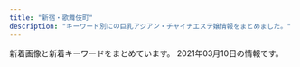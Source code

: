 ```yaml
---
title: "新宿・歌舞伎町"
description: "キーワード別にの巨乳アジアン・チャイナエステ嬢情報をまとめました。"
---
```


新着画像と新着キーワードをまとめています。
2021年03月10日の情報です。

<DmmAffiliateIns />
<KeywordTable
  shops={
    [
    {
        "name": "KOYUKI",
        "keywords": {
            "C": 8
        },
        "url": "http://hi-msg.com/koyuki/",
        "img_links": [
            "http://hi-msg.com/koyuki/img/kanban4.jpg",
            "http://hi-msg.com/koyuki/img/p-8.jpg",
            "http://hi-msg.com/koyuki/img/p-4-1.jpg",
            "http://hi-msg.com/koyuki/img/newstback.png",
            "http://hi-msg.com/koyuki/img/english-t5.png",
            "http://hi-msg.com/koyuki/img/card.png",
            "http://hi-msg.com/koyuki/img/p-2-1.jpg",
            "http://hi-msg.com/koyuki/img/p-4.jpg",
            "http://hi-msg.com/koyuki/img/botton.png",
            "http://hi-msg.com/koyuki/img/p-11.jpg",
            "http://hi-msg.com/koyuki/img/t-2.png",
            "http://hi-msg.com/koyuki/img/kanban4s.jpg",
            "http://hi-msg.com/koyuki/img/p-8-1.jpg",
            "http://hi-msg.com/koyuki/img/re.png",
            "http://hi-msg.com/koyuki/img/p-5.jpg",
            "http://hi-msg.com/koyuki/img/p-2.jpg",
            "http://hi-msg.com/koyuki/img/english-t2.png",
            "http://hi-msg.com/koyuki/img/p-6-1.jpg",
            "http://hi-msg.com/koyuki/img/p-7.jpg",
            "http://hi-msg.com/koyuki/img/english-t4.png",
            "http://hi-msg.com/koyuki/img/card-english.png",
            "http://hi-msg.com/koyuki/img/p-9.jpg",
            "http://hi-msg.com/koyuki/img/tel.png",
            "http://hi-msg.com/koyuki/img/p-3.jpg",
            "http://hi-msg.com/koyuki/img/p-1.jpg",
            "http://hi-msg.com/koyuki/img/p-10.jpg",
            "http://hi-msg.com/koyuki/img/t-3.png",
            "http://hi-msg.com/koyuki/img/english-t6.png",
            "http://hi-msg.com/koyuki/img/t-1.png",
            "http://hi-msg.com/koyuki/img/p-3-1.jpg",
            "http://hi-msg.com/koyuki/img/english-t3.png",
            "http://hi-msg.com/koyuki/img/p-7-1.jpg",
            "http://hi-msg.com/koyuki/img/tit.png",
            "http://hi-msg.com/koyuki/img/english-t1.png",
            "http://hi-msg.com/koyuki/img/p-6.jpg",
            "http://hi-msg.com/koyuki/img/head.png",
            "http://hi-msg.com/koyuki/img/p-0.jpg"
        ],
        "station": "JR\u65b0\u5bbf\u99c5\u6771\u53e3"
    },
    {
        "name": "\u5915\u9727 \u3086\u3046\u304e\u308a",
        "img_links": [
            "https://shinjuku-mensesthe.com/staff/seira-l1.jpg",
            "https://shinjuku-mensesthe.com/staff/shiori-s1.jpg",
            "https://shinjuku-mensesthe.com/massage/2020/07/31/covit19.jpg",
            "https://shinjuku-mensesthe.com/images/main-sp.jpg",
            "https://shinjuku-mensesthe.com/staff/yume-l1.jpg",
            "https://shinjuku-mensesthe.com/button/home.png",
            "https://shinjuku-mensesthe.com/2020/01/23/sakura-s1.jpg",
            "https://shinjuku-mensesthe.com/button/blog.png",
            "https://shinjuku-mensesthe.com/massage/2020/08/16/riri-s1.jpg",
            "https://shinjuku-mensesthe.com/images/flower.png",
            "https://shinjuku-mensesthe.com/images/top3.jpg",
            "https://shinjuku-mensesthe.com/button/staff.png",
            "https://shinjuku-mensesthe.com/images/qrcode.png",
            "https://shinjuku-mensesthe.com/images/header3.png",
            "https://shinjuku-mensesthe.com/images/footer-l.png",
            "https://shinjuku-mensesthe.com/room/room-l3.jpg",
            "https://shinjuku-mensesthe.com/menu/info.png",
            "https://shinjuku-mensesthe.com/2020/01/23/miki-s1.jpg",
            "https://shinjuku-mensesthe.com/menu/staff.png",
            "https://shinjuku-mensesthe.com/room/room-l4.jpg",
            "https://shinjuku-mensesthe.com/staff/kana-l1.jpg",
            "https://shinjuku-mensesthe.com/images/footer-r.png",
            "https://shinjuku-mensesthe.com/icon/facebook.png",
            "https://shinjuku-mensesthe.com/staff/yume-s1.jpg",
            "https://shinjuku-mensesthe.com/massage/2020/07/31/ai-s2.jpg",
            "https://shinjuku-mensesthe.com/icon/yelp.png",
            "https://shinjuku-mensesthe.com/staff/seira-s1.jpg",
            "https://shinjuku-mensesthe.com/massage/2020/10/21/risa-s1.jpg",
            "https://shinjuku-mensesthe.com/icon/twitter.png",
            "https://shinjuku-mensesthe.com/staff/yumi-l1.jpg",
            "https://shinjuku-mensesthe.com/2019/12/15/sayuri-s2.jpg",
            "https://shinjuku-mensesthe.com/images/top2.jpg",
            "https://shinjuku-mensesthe.com/staff/yumi-s1.jpg",
            "https://shinjuku-mensesthe.com/staff/arisa-l1.jpg",
            "https://shinjuku-mensesthe.com/images/camp.png",
            "https://shinjuku-mensesthe.com/room/room-l1.jpg",
            "https://shinjuku-mensesthe.com/staff/kana-s1.jpg",
            "https://shinjuku-mensesthe.com/massage/2020/09/14/hana-s1.jpg",
            "https://shinjuku-mensesthe.com/images/clear.png",
            "https://shinjuku-mensesthe.com/menu/blog.png",
            "https://shinjuku-mensesthe.com/staff/arisa-s1.jpg",
            "https://shinjuku-mensesthe.com/massage/2020/10/05/yuki-s1.jpg",
            "https://shinjuku-mensesthe.com/room/room-l2.jpg",
            "https://shinjuku-mensesthe.com/images/main-top.jpg",
            "https://scdn.line-apps.com/n/line_add_friends/btn/ja.png",
            "https://shinjuku-mensesthe.com/link/mens-esthe.png",
            "https://shinjuku-mensesthe.com/icon/line.png",
            "https://shinjuku-mensesthe.com/images/main-small.jpg",
            "https://shinjuku-mensesthe.com/massage/2021/02/02/%E5%90%8D%E7%A7%B0%E6%9C%AA%E8%A8%AD%E5%AE%9A-2.jpg",
            "https://shinjuku-mensesthe.com/images/top1.jpg",
            "https://shinjuku-mensesthe.com/menu/home.png"
        ],
        "url": "https://shinjuku-mensesthe.com/",
        "station": "JR\u65b0\u5bbf\u99c5\u6771\u53e3",
        "keywords": {
            "F": 1
        }
    },
    {
        "station": "JR\u65b0\u5bbf\u99c5\u6771\u53e3",
        "url": "http://crystal-est.net/",
        "keywords": {
            "C": 1
        },
        "name": "\u30af\u30ea\u30b9\u30bf\u30eb",
        "img_links": [
            "http://crystal-est.net/uploads/crystal/2020/12/img_6830.jpg",
            "http://crystal-est.net/uploads/crystal/2018/07/wechatimg30.jpeg",
            "http://crystal-est.net/uploads/crystal/2017/03/r1.jpg",
            "http://crystal-est.net/uploads/crystal/2017/03/subvisual_magazine1.png",
            "http://crystal-est.net/uploads/crystal/2017/03/ruby6.png",
            "http://crystal-est.net/uploads/crystal/2017/03/bnr_side_052.png",
            "http://crystal-est.net/uploads/crystal/images/icon_flower.png",
            "http://crystal-est.net/uploads/crystal/2017/02/wifi.jpg",
            "http://crystal-est.net/uploads/crystal/images/no-photo.jpg",
            "http://crystal-est.net/uploads/crystal/2017/03/bnr_side_032.png",
            "http://crystal-est.net/uploads/crystal/images/xing.png",
            "http://crystal-est.net/uploads/crystal/2017/03/subvisual_qa.png",
            "http://crystal-est.net/uploads/crystal/2018/05/webwxgetmsgimg.jpeg",
            "http://crystal-est.net/uploads/crystal/2018/08/wechatimg51.jpeg",
            "http://crystal-est.net/uploads/crystal/2017/03/btn_top_03.png",
            "http://crystal-est.net/uploads/crystal/2017/03/btn_top_02.png",
            "http://ruby-es.com/uploads/rubyes/2017/02/img_info_01.png",
            "http://crystal-est.net/uploads/crystal/2017/03/bnr_side_042.png",
            "http://crystal-est.net/uploads/crystal/2017/03/r4.jpg",
            "http://ruby-es.com/uploads/rubyes/2017/02/img_info_03.png",
            "http://crystal-est.net/uploads/crystal/2017/02/ameba.jpg",
            "http://crystal-est.net/uploads/crystal/2017/03/treatment2.png",
            "http://crystal-est.net/uploads/crystal/2017/03/icon_flower.png",
            "http://crystal-est.net/uploads/crystal/images/subvisual_staff.png",
            "http://crystal-est.net/uploads/crystal/2017/03/btn_top_01.png",
            "http://crystal-est.net/uploads/crystal/2017/03/r3.jpg",
            "http://crystal-est.net/uploads/crystal/2018/07/wechatimg125.jpeg",
            "http://crystal-est.net/uploads/crystal/2017/04/leftmovie.png",
            "http://crystal-est.net/uploads/crystal/2017/07/yuyu2.jpeg",
            "http://crystal-est.net/uploads/crystal/2017/04/line2.png",
            "http://ruby-es.com/uploads/rubyes/2017/02/img_info_04.png",
            "http://ruby-es.com/uploads/rubyes/2017/02/img_info_02.png",
            "http://ruby-es.com/uploads/rubyes/2017/02/img_info_06.png",
            "http://crystal-est.net/uploads/crystal/2017/03/subvisual_contact.png",
            "http://crystal-est.net/uploads/crystal/2017/03/subvisual_reserve.png",
            "http://ruby-es.com/uploads/rubyes/2017/02/img_info_05.png",
            "http://crystal-est.net/uploads/crystal/2017/03/subvisual_info.png",
            "http://crystal-est.net/uploads/crystal/2018/07/wechatimg31.jpeg",
            "http://crystal-est.net/uploads/crystal/2018/07/wechatimg26.jpeg",
            "http://crystal-est.net/uploads/crystal/2020/11/tel.jpg",
            "http://crystal-est.net/uploads/crystal/2018/05/mayu1.jpeg",
            "http://crystal-est.net/uploads/crystal/2017/04/web.png",
            "http://crystal-est.net/uploads/crystal/2017/03/subvisual_enquete1.png",
            "http://crystal-est.net/uploads/crystal/images/p01.png",
            "http://crystal-est.net/uploads/crystal/2017/03/r2.jpg",
            "http://crystal-est.net/uploads/crystal/2017/03/subvisual_link.png",
            "http://crystal-est.net/uploads/crystal/2017/03/bnr_side_credit1.png",
            "http://crystal-est.net/uploads/crystal/2020/12/img_6902.jpg",
            "http://crystal-est.net/uploads/crystal/2018/08/wechatimg49.jpeg",
            "http://crystal-est.net/uploads/crystal/2017/04/bnr_side_01.png",
            "http://crystal-est.net/uploads/crystal/2018/07/wechatimg94.jpeg"
        ]
    },
    {
        "station": "\u897f\u6b66\u65b0\u5bbf\u99c5\u5317\u53e3",
        "url": "http://fairy.este88.com/",
        "name": "fairy\u30d5\u30a7\u30a2\u30ea\u30fc",
        "keywords": {},
        "img_links": [
            "http://fairy.este88.com/gals/nnana1.jpg",
            "http://fairy.este88.com/gals/risa1.jpg",
            "http://fairy.este88.com/images/ph1.jpg",
            "http://fairy.este88.com/images/momo1.jpg",
            "http://fairy.este88.com/images/r02.jpg",
            "http://fairy.este88.com/images/r04.jpg",
            "http://fairy.este88.com/gals/koko1.jpg",
            "http://fairy.este88.com/img/kaori1.jpg",
            "http://fairy.este88.com/images/mika1.jpg",
            "http://fairy.este88.com/img/mika1.jpg",
            "http://fairy.este88.com/img/momo1.jpg",
            "http://fairy.este88.com/images/kixyoko1.jpg",
            "http://fairy.este88.com/gals/sayuri1.jpg",
            "http://fairy.este88.com/img/kixyoko1.jpg",
            "http://fairy.este88.com/images/kaori1.jpg",
            "http://fairy.este88.com/images/koyuki1.jpg",
            "http://fairy.este88.com/images/r01.jpg",
            "http://fairy.este88.com/img/koyuki1.jpg"
        ]
    },
    {
        "keywords": {
            "86": 433,
            "E": 197,
            "\u4e73": 60,
            "87": 59,
            "F": 79,
            "84": 59,
            "C": 433,
            "D": 138,
            "85": 531,
            "90": 59,
            "\u5de8\u4e73": 40
        },
        "url": "https://aurora.iest.info/",
        "station": "JR\u65b0\u5bbf\u99c5\u6771\u53e3\u30fb\u6b4c\u821e\u4f0e\u753a",
        "name": "\u30aa\u30fc\u30ed\u30e9",
        "img_links": [
            "https://aurora.iest.info/photos/sites/13/2021/03/2021030919445919-600x800.jpeg",
            "https://aurora.iest.info/photos/sites/13/2021/01/2021011317231918.jpeg",
            "https://aurora.iest.info/photos/sites/13/2020/09/2020090701592721-506x900.jpeg",
            "https://aurora.iest.info/photos/sites/13/2021/01/2021011713121341.jpeg",
            "https://aurora.iest.info/photos/sites/13/2021/03/2021030912533842.jpeg",
            "https://aurora.iest.info/images/room4.jpg",
            "https://aurora.iest.info/images/room1.jpg",
            "https://aurora.iest.info/images/side_mobile.jpg",
            "https://aurora.iest.info/photos/sites/13/2020/11/2020110420084826.jpeg",
            "https://aurora.iest.info/photos/sites/13/2021/02/2021022307194651.jpeg",
            "https://aurora.iest.info/images/room3.jpg",
            "https://aurora.iest.info/photos/sites/13/2021/01/202101031920028.jpeg",
            "https://aurora.iest.info/photos/sites/13/2021/03/2021030912095119-506x900.jpeg",
            "https://aurora.iest.info/photos/sites/13/2020/10/2020101018384481.jpeg",
            "https://aurora.iest.info/photos/sites/13/2021/02/2021022317062661.jpeg",
            "https://aurora.iest.info/images/head_tel.png",
            "https://aurora.iest.info/photos/sites/13/2020/12/2020122614062046.jpeg",
            "https://aurora.iest.info/photos/sites/13/2021/03/2021030919445919.jpeg",
            "https://aurora.iest.info/photos/sites/13/2021/02/2021020517033067.jpeg",
            "https://aurora.iest.info/photos/sites/13/2020/12/2020122614271778.jpeg",
            "https://aurora.iest.info/photos/sites/13/2020/10/2020100900362277.jpeg",
            "https://aurora.iest.info/photos/sites/13/2021/02/2021022019361522.jpeg",
            "https://aurora.iest.info/photos/sites/13/2021/03/2021030913020871-506x900.jpeg",
            "https://aurora.iest.info/images/info_sp.png",
            "https://aurora.iest.info/photos/sites/13/2020/12/2020122614542669.jpeg",
            "https://aurora.iest.info/photos/sites/13/2021/02/202102272340470.jpeg",
            "https://aurora.iest.info/photos/sites/13/2021/02/2021021022594740.jpeg",
            "https://aurora.iest.info/photos/sites/13/2021/01/2021011317502475.jpeg",
            "https://aurora.iest.info/photos/sites/13/2020/09/2020090701592721.jpeg",
            "https://aurora.iest.info/photos/sites/13/2020/11/2020111207401521.jpeg",
            "https://aurora.iest.info/photos/sites/13/2021/02/202102272340470-600x802.jpeg",
            "https://aurora.iest.info/images/room2.jpg"
        ]
    },
    {
        "station": "JR\u65b0\u5bbf\u99c5\u6771\u53e3",
        "url": "http://pure-resort.tyo.cm/",
        "name": "\u30d4\u30e5\u30a2\u30ea\u30be\u30fc\u30c8II",
        "keywords": {
            "F": 1,
            "96": 1,
            "86": 5,
            "94": 1,
            "D": 10,
            "C": 1,
            "98": 2,
            "89": 2,
            "85": 3,
            "E": 2,
            "90": 2,
            "84": 1,
            "92": 1,
            "88": 3
        },
        "img_links": [
            "http://pure-resort.tyo.cm/photos/sites/79/2019/03/2019032513361053.jpg",
            "http://pure-resort.tyo.cm/images/s_news.png",
            "http://pure-resort.tyo.cm/photos/sites/79/2019/05/2019052114301665.jpg",
            "http://pure-resort.tyo.cm/photos/sites/79/2019/04/201904111031010.jpg",
            "http://pure-resort.tyo.cm/photos/sites/79/2018/12/2018120620510142.jpg",
            "http://pure-resort.tyo.cm/photos/sites/79/2019/02/2019021613471797.jpg",
            "http://pure-resort.tyo.cm/images/s_Access.png",
            "http://pure-resort.tyo.cm/images/info_bj3.png",
            "http://pure-resort.tyo.cm/photos/sites/79/2018/12/2018120620515823.jpg",
            "http://pure-resort.tyo.cm/images/s_face.png",
            "http://pure-resort.tyo.cm/photos/sites/79/2019/01/2019011014121443.jpg",
            "http://pure-resort.tyo.cm/images/mobile.png",
            "http://pure-resort.tyo.cm/images/info_bj1.png",
            "http://pure-resort.tyo.cm/photos/sites/79/2020/02/2020020804143839.jpg",
            "http://pure-resort.tyo.cm/photos/sites/79/2019/06/2019060310424416.jpg",
            "http://pure-resort.tyo.cm/photos/sites/79/2019/03/201903251336102.jpg",
            "http://pure-resort.tyo.cm/images/s_Room.png",
            "http://pure-resort.tyo.cm/images/pure.png",
            "http://pure-resort.tyo.cm/images/top.png",
            "http://pure-resort.tyo.cm/photos/sites/79/2019/03/2019032513361044.jpg",
            "http://pure-resort.tyo.cm/images/movie.jpg",
            "http://pure-resort.tyo.cm/images/s_twitter.png",
            "http://pure-resort.tyo.cm/images/line1.png",
            "http://pure-resort.tyo.cm/photos/sites/79/2020/01/2020013001414859.jpg",
            "http://pure-resort.tyo.cm/photos/sites/79/2020/01/2020012408381891.jpg",
            "http://pure-resort.tyo.cm/images/s_pick.png",
            "http://pure-resort.tyo.cm/images/line.png",
            "http://pure-resort.tyo.cm/photos/sites/79/2019/10/2019100810264682.jpg",
            "http://pure-resort.tyo.cm/photos/sites/79/2018/12/2018120620533769.jpg",
            "http://pure-resort.tyo.cm/images/news_bj3.png",
            "http://pure-resort.tyo.cm/images/s_Staff.png",
            "http://pure-resort.tyo.cm/images/s_Recruit.png",
            "http://pure-resort.tyo.cm/images/news_bj1.png",
            "http://pure-resort.tyo.cm/photos/sites/79/2019/03/2019032513361063.jpg",
            "http://pure-resort.tyo.cm/photos/sites/79/2019/02/2019021613425634.png",
            "http://pure-resort.tyo.cm/images/s_movie.png",
            "http://pure-resort.tyo.cm/photos/sites/79/2018/12/2018120620512437.jpg",
            "http://pure-resort.tyo.cm/photos/sites/79/2019/11/2019110401242820.jpg",
            "http://pure-resort.tyo.cm/images/s_info.png",
            "http://pure-resort.tyo.cm/photos/sites/79/2019/06/2019061515583771.jpg",
            "http://pure-resort.tyo.cm/photos/sites/79/2019/08/2019082910403098.jpg"
        ]
    },
    {
        "img_links": [
            "http://yurali.oks.bz/images/s4.jpg",
            "http://yurali.oks.bz/images/room4.jpg",
            "http://yurali.oks.bz/photos/sites/48/2020/09/2020090809341490.jpg",
            "http://yurali.oks.bz/photos/sites/48/2020/06/2020063002493351.jpg",
            "http://yurali.oks.bz/images/s_new.png",
            "http://yurali.oks.bz/images/s1.jpg",
            "http://yurali.oks.bz/images/room1.jpg",
            "http://yurali.oks.bz/photos/sites/48/2020/09/2020090809340917.jpg",
            "http://yurali.oks.bz/photos/sites/48/2020/09/2020090809341126.jpg",
            "http://yurali.oks.bz/images/s2.jpg",
            "http://yurali.oks.bz/images/mobile.jpg",
            "http://yurali.oks.bz/images/right.jpg",
            "http://yurali.oks.bz/images/kanban.jpg",
            "http://yurali.oks.bz/images/acc1.jpg",
            "http://yurali.oks.bz/images/line.jpg",
            "http://yurali.oks.bz/images/s3.jpg",
            "http://yurali.oks.bz/images/room3.jpg",
            "http://yurali.oks.bz/images/acc2.jpg",
            "http://yurali.oks.bz/photos/sites/48/2020/09/202009080934129.jpg",
            "http://yurali.oks.bz/images/acc3.jpg",
            "http://yurali.oks.bz/images/top.jpg",
            "http://yurali.oks.bz/images/acc4.jpg",
            "http://yurali.oks.bz/photos/sites/48/2020/09/2020090809341067.jpg",
            "http://yurali.oks.bz/images/content.jpg",
            "http://yurali.oks.bz/images/room2.jpg"
        ],
        "keywords": {
            "D": 28,
            "E": 14,
            "87": 14,
            "86": 14,
            "85": 14
        },
        "url": "http://yurali.oks.bz/",
        "station": "JR\u65b0\u5bbf\u99c5\u897f\u53e3",
        "name": "\u6c17\u697d"
    },
    {
        "keywords": {},
        "station": "JR\u65b0\u5bbf\u99c5\u6771\u53e3\u30fb\u6b4c\u821e\u4f0e\u753a",
        "url": "https://www.hagoromo.tokyo/",
        "img_links": [
            "https://static.wixstatic.com/media/1f1430_f16ba939f42f47d688a43ba736f9d100~mv2.jpg",
            "https://static.wixstatic.com/media/1f1430_d824a82ebc40424facf31978d80b293b~mv2.png",
            "https://static.wixstatic.com/media/1f1430_8e7ae52f03b14e31be6ff7b1038f2896~mv2.jpg",
            "https://static.wixstatic.com/media/1f1430_27c850c6656448c68b705e2a69f8d3e0~mv2.png",
            "https://static.wixstatic.com/media/1f1430_184f66b9eb914c26b47be78d54152284~mv2.jpg",
            "https://static.wixstatic.com/media/1f1430_04f93cdec45f4c4e8d0fa69dc26b3e38~mv2.jpg",
            "https://static.wixstatic.com/media/1f1430_e5113a1a86b8410db0438745823a2d2c~mv2.png",
            "https://static.wixstatic.com/media/1f1430_7ff5719c25b243d18c7fb6db890677f9~mv2.jpg",
            "https://static.wixstatic.com/media/1f1430_c572ee153c0c46e096e6301fe82e2f11~mv2.jpg",
            "https://static.wixstatic.com/media/1f1430_c48456140f404f1eb9a47dfd01d1d032~mv2.jpg",
            "https://static.wixstatic.com/media/1f1430_890ca68d29e04e7a8c96e4198a653ed3~mv2.jpg",
            "https://static.wixstatic.com/media/1f1430_4ef445c14af547ffb085a4c73252e22c~mv2.jpg",
            "https://static.wixstatic.com/media/1f1430_2511e8409a39492bab1eeffd58a5eb1f~mv2.jpg",
            "https://static.wixstatic.com/media/1f1430_4b2c5243bdbe40858057386a16dce231~mv2.png",
            "https://static.wixstatic.com/media/1f1430_d0a7ae614e0b423886aa6d1beca9a87a~mv2.jpg",
            "https://static.wixstatic.com/media/1f1430_f4c9cbbcc36c44f1a8be8eb3138b0b46~mv2.jpg",
            "https://static.wixstatic.com/media/1f1430_704c1cfac22b4288a4aaa588c496ab40~mv2.jpg",
            "https://static.wixstatic.com/media/1f1430_d26df1a13af049c9a7afeac5e58c5323~mv2.jpg",
            "https://static.wixstatic.com/media/1f1430_b6622178bf9c45a68912520b4b2de175~mv2.png",
            "https://static.wixstatic.com/media/1f1430_5b6db55133674387b978465361d1f5af~mv2.jpg",
            "https://static.wixstatic.com/media/1f1430_0ea86bd4429f44fa96f0a1277a1c2d6e~mv2.jpg",
            "https://static.wixstatic.com/media/1f1430_c12fa837f18643e8a167f283f823ecd9~mv2.jpg",
            "https://static.wixstatic.com/media/1f1430_e11d2a49cf1a4130a10a3e09053a46fc~mv2.png"
        ],
        "name": "\u7fbd\u8863\uff5e\u306f\u3054\u308d\u3082\uff5e"
    },
    {
        "keywords": {
            "D": 20,
            "E": 10
        },
        "name": "\u30c6\u30bb\u30e9-Tethera-",
        "img_links": [
            "http://aroma-massage.red/images/kan.jpg",
            "http://aroma-massage.red/images/stal.jpg",
            "http://aroma-massage.red/images/acb.jpg",
            "http://aroma-massage.red/images/sta5.jpg",
            "http://aroma-massage.red/images/creditcard.jpg",
            "http://aroma-massage.red/images/cg6.jpg",
            "http://aroma-massage.red/images/cg3.jpg",
            "http://aroma-massage.red/images/sta1.jpg",
            "http://aroma-massage.red/images/card.jpg",
            "http://aroma-massage.red/images/option.jpg",
            "http://aroma-massage.red/images/sta2.jpg",
            "http://aroma-massage.red/images/cg5.jpg",
            "http://aroma-massage.red/images/int.jpg",
            "http://aroma-massage.red/images/toph.png",
            "http://aroma-massage.red/images/sta3.jpg",
            "http://aroma-massage.red/images/cg1.jpg",
            "http://aroma-massage.red/images/cg4.jpg",
            "http://aroma-massage.red/images/cg2.jpg",
            "http://aroma-massage.red/images/fbt.jpg",
            "http://aroma-massage.red/images/sta6.jpg",
            "http://aroma-massage.red/images/sta4.jpg",
            "http://aroma-massage.red/images/tm.png",
            "http://aroma-massage.red/images/nft.jpg",
            "http://aroma-massage.red/images/qr.jpg",
            "http://aroma-massage.red/images/fbb.jpg",
            "http://aroma-massage.red/images/sysl.jpg"
        ],
        "url": "http://aroma-massage.red/",
        "station": "JR\u65b0\u5bbf\u99c5\u6771\u53e3"
    },
    {
        "station": "\u65b0\u5bbf\u897f\u53e3\u99c5D5\u51fa\u53e3",
        "url": "http://in-esthe.com/relair/",
        "name": "RELAIR \uff5e\u30ea\u30ec\u30a2\uff5e",
        "keywords": {
            "C": 8
        },
        "img_links": [
            "http://in-esthe.com/relair/img/p-0.jpg",
            "http://in-esthe.com/relair/img/fla2.png",
            "http://in-esthe.com/relair/img/twitter.png",
            "http://in-esthe.com/relair/img/p-9.jpg",
            "http://in-esthe.com/relair/img/english-t3.png",
            "http://in-esthe.com/relair/img/botton.png",
            "http://in-esthe.com/relair/img/english-t2.png",
            "http://in-esthe.com/relair/img/fla1.png",
            "http://in-esthe.com/relair/img/tel.png",
            "http://in-esthe.com/relair/img/re.png",
            "http://in-esthe.com/relair/img/kanban4.jpg",
            "http://in-esthe.com/relair/img/s-1.jpg",
            "http://in-esthe.com/relair/img/p-3.jpg",
            "http://in-esthe.com/relair/img/english-t4.png",
            "http://in-esthe.com/relair/img/fla.png",
            "http://in-esthe.com/relair/img/card-english.png",
            "http://in-esthe.com/relair/img/english-t6.png",
            "http://in-esthe.com/relair/img/t-2.png",
            "http://in-esthe.com/relair/img/newstback.png",
            "http://in-esthe.com/relair/img/p-8.jpg",
            "http://in-esthe.com/relair/img/p-7.jpg",
            "http://in-esthe.com/relair/img/head.png",
            "http://in-esthe.com/relair/img/p-1-1.jpg",
            "http://in-esthe.com/relair/img/english-t1.png",
            "http://in-esthe.com/relair/img/t-1.png",
            "http://in-esthe.com/relair/img/p-1.jpg",
            "http://in-esthe.com/relair/img/p-2.jpg",
            "http://in-esthe.com/relair/img/t-3.png",
            "http://in-esthe.com/relair/img/english-t5.png",
            "http://in-esthe.com/relair/img/p-3-1.jpg"
        ]
    },
    {
        "keywords": {},
        "url": "http://fairy-girl.work/",
        "name": "Fairy Girl",
        "img_links": [
            "http://fairy-girl.work/images/news.jpg",
            "http://fairy-girl.work/img/rika1.jpg",
            "http://fairy-girl.work/staff/mari.jpg",
            "http://fairy-girl.work/staff/eri.jpg",
            "http://fairy-girl.work/staff/kiki.jpg",
            "http://fairy-girl.work/img/kiki1.jpg",
            "http://fairy-girl.work/images/int2.jpg",
            "http://fairy-girl.work/images/12.jpg",
            "http://fairy-girl.work/staff/rina.jpg",
            "http://fairy-girl.work/images/6.jpg",
            "http://fairy-girl.work/img/kana1.jpg",
            "http://fairy-girl.work/images/bana0404_4.png",
            "http://fairy-girl.work/staff/yuki.jpg",
            "http://fairy-girl.work/images/10.jpg",
            "http://fairy-girl.work/images/ac1.jpg",
            "http://fairy-girl.work/img/eri2.jpg",
            "http://fairy-girl.work/img/misa1.jpg",
            "http://fairy-girl.work/images/interior_t.jpg",
            "http://fairy-girl.work/images/int1.jpg",
            "http://fairy-girl.work/images/2.jpg",
            "http://fairy-girl.work/staff/yuyu.jpg",
            "http://fairy-girl.work/staff/rika.jpg",
            "http://fairy-girl.work/images/mobile.jpg",
            "http://fairy-girl.work/images/sys2.jpg",
            "http://fairy-girl.work/images/8.jpg",
            "http://fairy-girl.work/images/9.jpg",
            "http://fairy-girl.work/img/mari1.jpg",
            "http://fairy-girl.work/images/staff_t.jpg",
            "http://fairy-girl.work/images/ac2.jpg",
            "http://fairy-girl.work/images/1.jpg",
            "http://fairy-girl.work/images/5.jpg",
            "http://fairy-girl.work/images/tr.jpg",
            "http://fairy-girl.work/img/rina1.jpg",
            "http://fairy-girl.work/staff/kana.jpg",
            "http://fairy-girl.work/staff/rara.jpg",
            "http://fairy-girl.work/images/7.jpg",
            "http://fairy-girl.work/staff/hitomi.jpg",
            "http://fairy-girl.work/img/hitomi1.jpg",
            "http://fairy-girl.work/images/3.jpg",
            "http://fairy-girl.work/images/line.png",
            "http://fairy-girl.work/images/11.jpg",
            "http://fairy-girl.work/img/kiki2.jpg",
            "http://fairy-girl.work/img/yuki1.jpg",
            "http://fairy-girl.work/img/eri1.jpg",
            "http://fairy-girl.work/images/sys1.jpg",
            "http://fairy-girl.work/img/yuyu1.jpg",
            "http://fairy-girl.work/img/rara1.jpg",
            "http://fairy-girl.work/staff/misa.jpg"
        ],
        "station": "JR\u65b0\u5bbf\u99c5\u897f\u53e3"
    },
    {
        "img_links": [
            "http://clear-es.net/images/index_21.jpg",
            "http://clear-es.net/yamituki-n/uploads/images/rena01.jpg",
            "http://clear-es.net/images/index_06.jpg",
            "http://clear-es.net/images/index_18.jpg",
            "http://clear-es.net/uploads/10299154955d10c3b815a5638a35a934.jpg",
            "http://clear-es.net/uploads/09bdd5637edec4bfa3d47a7e9874640b.jpg",
            "http://clear-es.net/images/index_01.jpg",
            "http://clear-es.net/images/index_27.jpg",
            "http://clear-es.net/images/koko_1.jpg",
            "http://clear-es.net/images/index_10.jpg",
            "http://clear-es.net/images/index_26.jpg",
            "http://clear-es.net/uploads/cec0ed392fe00d8e3ff867c0625809e6.jpg",
            "http://clear-es.net/images/index_15.jpg",
            "http://clear-es.net/images/index_05.jpg",
            "http://clear-es.net/images/index_28.jpg",
            "http://clear-es.net/images/index_03.jpg",
            "http://clear-es.net/images/index_07.jpg",
            "http://clear-es.net/uploads/deba56537604611ac3b8da004b92d809.jpg",
            "http://clear-es.net/my_work/images/pic1.png",
            "http://clear-es.net/images/index_08.jpg",
            "http://clear-es.net/uploads/2aa97908694153fb149943f0b8445352.jpg",
            "http://clear-es.net/images/gallery_11.jpg",
            "http://clear-es.net/yamituki-n/uploads/images/rena02.jpg",
            "http://clear-es.net/uploads/e1133a4ba0f8c81f9d272f5793bda380.jpg",
            "http://clear-es.net/uploads/f426bd85a8f6a9eac87e55b2d44c4bd5.jpg",
            "http://clear-es.net/images/index_20.jpg",
            "http://clear-es.net/uploads/c1f6d0346f5cb109ac62c21a58c7deff.jpg",
            "http://clear-es.net/images/service_11.jpg",
            "http://clear-es.net/images/index_19.jpg",
            "http://clear-es.net/images/girls_13.jpg",
            "http://clear-es.net/images/index_12.jpg",
            "http://clear-es.net/images/girls_11.jpg",
            "http://clear-es.net/uploads/7553669390f1cc93427a4f6ad33b4668.jpg",
            "http://clear-es.net/uploads/97eb17743f96fd7f0551aab0bedd5e6f.jpg",
            "http://clear-es.net/images/girls_03.jpg",
            "http://clear-es.net/images/index_13.jpg",
            "http://clear-es.net/images/index_28_01.jpg",
            "http://clear-es.net/uploads/a62d7f24a5b9a4fd5aeef678eb24ef4b.jpg",
            "http://clear-es.net/images/index_23.jpg",
            "http://clear-es.net/yamituki-n/uploads/images/juri01s.jpg",
            "http://clear-es.net/images/index_17.jpg",
            "http://clear-es.net/yamituki-n/uploads/images/mmexport1576417470781.jpg",
            "http://clear-es.net/uploads/22c8968348a9acc2dfc9ab0aecb09c27.jpg",
            "http://clear-es.net/images/index_25.jpg",
            "http://clear-es.net/images/index_04.jpg",
            "http://clear-es.net/yamituki-n/uploads/images/mika03s.jpg",
            "http://clear-es.net/images/index_02.jpg",
            "http://clear-es.net/images/index_09.jpg",
            "http://clear-es.net/images/index_14.jpg",
            "http://clear-es.net/images/index_11.jpg",
            "http://clear-es.net/images/index_24.jpg",
            "http://clear-es.net/yamituki-n/uploads/images/yui01.jpg"
        ],
        "keywords": {
            "C": 1,
            "90": 2,
            "87": 2,
            "F": 1,
            "88": 4,
            "86": 2,
            "E": 1,
            "89": 1,
            "D": 8
        },
        "name": "CLEAR-\u30af\u30ea\u30a2-",
        "url": "http://clear-es.net/",
        "station": "\u897f\u6b66\u65b0\u5bbf\u99c5\u5317\u53e3"
    },
    {
        "url": "https://mens-esthe.xyz/",
        "keywords": {
            "88": 7,
            "85": 7,
            "86": 28,
            "D": 28
        },
        "name": "\u30b8\u30e5\u30ea\u30a2\u30f3",
        "img_links": [
            "https://mens-esthe.xyz/images/esthe1.jpg",
            "https://mens-esthe.xyz/staff/nami-top.jpg",
            "https://inage-mensesthe.com/icon/facebook.png",
            "https://inage-mensesthe.com/icon/line.png",
            "https://mens-esthe.xyz/staff/kana-l1.jpg",
            "https://mens-esthe.xyz/icon/line.png",
            "https://mens-esthe.xyz/footer/footer-line.png",
            "https://mens-esthe.xyz/staff/miki-top.jpg",
            "https://mens-esthe.xyz/staff/natsumi-top.jpg",
            "https://mens-esthe.xyz/icon/twitter.png",
            "https://mens-esthe.xyz/icon/yelp.png",
            "https://mens-esthe.xyz/staff/moe-l1.jpg",
            "https://mens-esthe.xyz/room/room-l4.jpg",
            "https://inage-mensesthe.com/link/relaku_salon.jpg",
            "https://mens-esthe.xyz/staff/moe-s1.jpg",
            "https://mens-esthe.xyz/images/header3.png",
            "https://mens-esthe.xyz/footer/footer-tel.png",
            "https://mens-esthe.xyz/images/main1.jpg",
            "https://mens-esthe.xyz/room/room-l7.jpg",
            "https://mens-esthe.xyz/staff/nami-l1.jpg",
            "https://mens-esthe.xyz/images/main-sp.jpg",
            "https://mens-esthe.xyz/staff/rina-top.jpg",
            "https://mens-esthe.xyz/staff/kana-top.jpg",
            "https://mens-esthe.xyz/staff/miki-s1.jpg",
            "https://mens-esthe.xyz/images/qrcode.png",
            "https://mens-esthe.xyz/staff/moe-top.jpg",
            "https://mens-esthe.xyz/room/room-l6.jpg",
            "https://mens-esthe.xyz/room/room-l8.jpg",
            "https://inage-mensesthe.com/icon/twitter.png",
            "https://mens-esthe.xyz/images/esthe4.jpg",
            "https://mens-esthe.xyz/staff/natsumi-l1.jpg",
            "https://mens-esthe.xyz/images/esthe3.jpg",
            "https://mens-esthe.xyz/staff/nami-s1.jpg",
            "https://mens-esthe.xyz/staff/miki-l1.jpg",
            "https://mens-esthe.xyz/room/room-l5.jpg",
            "https://mens-esthe.xyz/room/room-l3.jpg",
            "https://mens-esthe.xyz/staff/rina-s1.jpg",
            "https://mens-esthe.xyz/staff/kana-s1.jpg",
            "https://mens-esthe.xyz/footer/footer-staff.png",
            "https://mens-esthe.xyz/images/esthe2.jpg",
            "https://inage-mensesthe.com/icon/yelp.png",
            "https://mens-esthe.xyz/staff/natsumi-s1.jpg",
            "https://mens-esthe.xyz/staff/rina-l1.jpg",
            "https://mens-esthe.xyz/images/clear.png",
            "https://mens-esthe.xyz/room/room-l2.jpg",
            "https://mens-esthe.xyz/room/room-l1.jpg",
            "https://mens-esthe.xyz/icon/facebook.png"
        ],
        "station": "JR\u65b0\u5bbf\u99c5\u6771\u5357\u53e3"
    },
    {
        "url": "http://sakura-relax.net/",
        "keywords": {
            "85": 4,
            "E": 8,
            "C": 8,
            "86": 4,
            "87": 8
        },
        "station": "\u65b0\u5bbf\u4e09\u4e01\u76ee\u99c5E1\u51fa\u53e3",
        "img_links": [
            "http://sakura-relax.net/images/top-img02.png",
            "http://sakura-relax.net/images/kan.jpg",
            "http://sakura-relax.net/images/cg07.jpg",
            "http://sakura-relax.net/images/cg04.jpg",
            "http://sakura-relax.net/images/tel.png",
            "http://sakura-relax.net/images/qrc.png",
            "http://sakura-relax.net/images/cg06.jpg",
            "http://sakura-relax.net/images/top-img01.png",
            "http://sakura-relax.net/images/cg03.jpg",
            "http://sakura-relax.net/link/menlog.jpg"
        ],
        "name": "\u697d\u697d-\u30e9\u30af\u30e9\u30af-"
    },
    {
        "station": "\u897f\u6b66\u65b0\u5bbf\u99c5\u5317\u53e3",
        "url": "http://www.yu-yu.work/",
        "img_links": [
            "http://www.yu-yu.work/staff/misaki.jpg",
            "http://www.yu-yu.work/images/mobile.jpg",
            "http://www.yu-yu.work/images/ac1.jpg",
            "http://www.yu-yu.work/images/staff_t.jpg",
            "http://www.yu-yu.work/staff/naomi.jpg",
            "http://www.yu-yu.work/images/ac2.jpg",
            "http://www.yu-yu.work/images/2.jpg",
            "http://www.yu-yu.work/images/interior_t.jpg",
            "http://www.yu-yu.work/images/4.jpg",
            "http://www.yu-yu.work/images/int2.png",
            "http://www.yu-yu.work/images/b1.jpg",
            "http://www.yu-yu.work/images/head.jpg",
            "http://www.yu-yu.work/staff/rin.jpg",
            "http://www.yu-yu.work/images/sys3.jpg",
            "http://www.yu-yu.work/images/news.jpg",
            "http://www.yu-yu.work/staff/yuina.jpg",
            "http://www.yu-yu.work/img/misaki1.jpg",
            "http://www.yu-yu.work/images/3.jpg",
            "http://www.yu-yu.work/images/info.jpg",
            "http://www.yu-yu.work/img/naomi1.jpg",
            "http://www.yu-yu.work/images/b2.jpg",
            "http://www.yu-yu.work/staff/haruka.jpg",
            "http://www.yu-yu.work/images/5.jpg",
            "http://www.yu-yu.work/img/haruka1.jpg",
            "http://www.yu-yu.work/images/int1.png",
            "http://www.yu-yu.work/img/rin1.jpg",
            "http://www.yu-yu.work/images/sys4.jpg",
            "http://www.yu-yu.work/img/yuina1.jpg",
            "http://www.yu-yu.work/images/sys1.jpg",
            "http://www.yu-yu.work/images/line.png",
            "http://www.yu-yu.work/images/1.jpg",
            "http://www.yu-yu.work/images/sys2.jpg"
        ],
        "keywords": {},
        "name": "\u7652 \u3086\u3046"
    },
    {
        "keywords": {
            "86": 14,
            "87": 2,
            "D": 2,
            "E": 8
        },
        "img_links": [
            "http://sweety-est.tokyo/images/r4.jpg",
            "http://sweety-est.tokyo/images/a6.jpg",
            "http://sweety-est.tokyo/images/cg04.jpg",
            "http://sweety-est.tokyo/images/cg07.jpg",
            "http://sweety-est.tokyo/images/b-online.png",
            "http://sweety-est.tokyo/images/tit-sub5.jpg",
            "http://sweety-est.tokyo/images/a4.jpg",
            "http://sweety-est.tokyo/images/tit-sub2.jpg",
            "http://sweety-est.tokyo/images/m2.jpg",
            "http://sweety-est.tokyo/images/b-tel.png",
            "http://sweety-est.tokyo/images/m4.jpg",
            "http://sweety-est.tokyo/images/tit-sub4.jpg",
            "http://sweety-est.tokyo/images/a1.jpg",
            "http://sweety-est.tokyo/images/r2.jpg",
            "http://sweety-est.tokyo/images/slider-img001.jpg",
            "http://sweety-est.tokyo/images/cg02.jpg",
            "http://sweety-est.tokyo/images/sys.jpg",
            "http://sweety-est.tokyo/images/a2.jpg",
            "http://sweety-est.tokyo/images/cg08.jpg",
            "http://sweety-est.tokyo/images/a3.jpg",
            "http://sweety-est.tokyo/link/menlog.jpg",
            "http://sweety-est.tokyo/images/cg05.jpg",
            "http://sweety-est.tokyo/images/m1.jpg",
            "http://sweety-est.tokyo/images/r5.jpg",
            "http://sweety-est.tokyo/images/slider-img003.jpg",
            "http://sweety-est.tokyo/images/r1.jpg",
            "http://sweety-est.tokyo/images/a7.jpg",
            "http://sweety-est.tokyo/images/cg011.jpg",
            "http://sweety-est.tokyo/images/m3.jpg",
            "http://sweety-est.tokyo/images/tit-sub3.jpg",
            "http://sweety-est.tokyo/images/kan.jpg",
            "http://sweety-est.tokyo/images/slider-img002.jpg",
            "http://sweety-est.tokyo/images/r6.jpg",
            "http://sweety-est.tokyo/images/kan1.jpg",
            "http://sweety-est.tokyo/images/a8.jpg",
            "http://sweety-est.tokyo/images/r3.jpg",
            "http://sweety-est.tokyo/images/a5.jpg",
            "http://sweety-est.tokyo/images/cg03.jpg",
            "http://sweety-est.tokyo/images/cg01.jpg",
            "http://sweety-est.tokyo/images/cg06.jpg",
            "http://sweety-est.tokyo/images/qr.jpg",
            "http://sweety-est.tokyo/images/tit-sub6.jpg",
            "http://sweety-est.tokyo/images/tit-sub1.jpg"
        ],
        "url": "http://sweety-est.tokyo/",
        "name": "sweet-\u30b9\u30a6\u30a3\u30fc\u30c8-",
        "station": "JR\u65b0\u5bbf\u99c5\u897f\u53e3"
    },
    {
        "station": "JR\u65b0\u5bbf\u99c5\u5357\u53e3",
        "name": "\u7652\u3057\u306e\u5bbf",
        "keywords": {
            "C": 17
        },
        "url": "http://aes-aroma.com/",
        "img_links": [
            "http://aes-aroma.com/staff/yoko/02.jpg",
            "http://aes-aroma.com/img/ttl_pickup.png",
            "http://aes-aroma.com/img/ttl_tnew.png",
            "http://aes-aroma.com/staff/ai/01.jpg",
            "http://aes-aroma.com/img/ttl_staff.png",
            "http://aes-aroma.com/staff/kaori/01.jpg",
            "http://aes-aroma.com/staff/nana/01.jpg",
            "http://aes-aroma.com/i/files/homeimg.jpg",
            "http://aes-aroma.com/img/ttl_mobile.png",
            "http://aes-aroma.com/staff/koko/01.jpg",
            "http://aes-aroma.com/img/ttl_rec.png",
            "http://aes-aroma.com/staff/yoko/01.jpg",
            "http://aes-aroma.com/staff/miki/01.jpg",
            "http://aes-aroma.com/pic/head.png",
            "http://aes-aroma.com/staff/haru/01.jpg",
            "http://aes-aroma.com/staff/mimi/01.jpg"
        ]
    },
    {
        "name": "\u65b0\u5bbf\u6975\u4e0a\u30e1\u30f3\u30ba\u30a8\u30b9\u30c6",
        "img_links": [],
        "keywords": {},
        "url": "https://gokujo.iest.info/",
        "station": "JR\u65b0\u5bbf\u99c5"
    }
]
}
/>
<DmmAffiliateScript />
